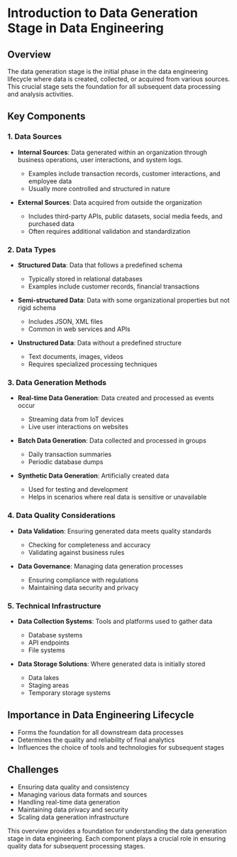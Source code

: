 # Introduction to Data Generation Stage in Data Engineering

## Overview
The data generation stage is the initial phase in the data engineering lifecycle where data is created, collected, or acquired from various sources. This crucial stage sets the foundation for all subsequent data processing and analysis activities.

## Key Components

### 1. Data Sources
* **Internal Sources**: Data generated within an organization through business operations, user interactions, and system logs.
  - Examples include transaction records, customer interactions, and employee data
  - Usually more controlled and structured in nature

* **External Sources**: Data acquired from outside the organization
  - Includes third-party APIs, public datasets, social media feeds, and purchased data
  - Often requires additional validation and standardization

### 2. Data Types
* **Structured Data**: Data that follows a predefined schema
  - Typically stored in relational databases
  - Examples include customer records, financial transactions

* **Semi-structured Data**: Data with some organizational properties but not rigid schema
  - Includes JSON, XML files
  - Common in web services and APIs

* **Unstructured Data**: Data without a predefined structure
  - Text documents, images, videos
  - Requires specialized processing techniques

### 3. Data Generation Methods
* **Real-time Data Generation**: Data created and processed as events occur
  - Streaming data from IoT devices
  - Live user interactions on websites

* **Batch Data Generation**: Data collected and processed in groups
  - Daily transaction summaries
  - Periodic database dumps

* **Synthetic Data Generation**: Artificially created data
  - Used for testing and development
  - Helps in scenarios where real data is sensitive or unavailable

### 4. Data Quality Considerations
* **Data Validation**: Ensuring generated data meets quality standards
  - Checking for completeness and accuracy
  - Validating against business rules

* **Data Governance**: Managing data generation processes
  - Ensuring compliance with regulations
  - Maintaining data security and privacy

### 5. Technical Infrastructure
* **Data Collection Systems**: Tools and platforms used to gather data
  - Database systems
  - API endpoints
  - File systems

* **Data Storage Solutions**: Where generated data is initially stored
  - Data lakes
  - Staging areas
  - Temporary storage systems

## Importance in Data Engineering Lifecycle
* Forms the foundation for all downstream data processes
* Determines the quality and reliability of final analytics
* Influences the choice of tools and technologies for subsequent stages

## Challenges
* Ensuring data quality and consistency
* Managing various data formats and sources
* Handling real-time data generation
* Maintaining data privacy and security
* Scaling data generation infrastructure

This overview provides a foundation for understanding the data generation stage in data engineering. Each component plays a crucial role in ensuring quality data for subsequent processing stages.